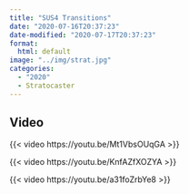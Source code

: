 ```yaml
---
title: "SUS4 Transitions"
date: "2020-07-16T20:37:23"
date-modified: "2020-07-17T20:37:23"
format: 
  html: default
image: "../img/strat.jpg"
categories:
  - "2020"
  - Stratocaster
---
```


## Video

{{< video https://youtu.be/Mt1VbsOUqGA >}}

{{< video https://youtu.be/KnfAZfXOZYA >}}

{{< video https://youtu.be/a31foZrbYe8 >}}
